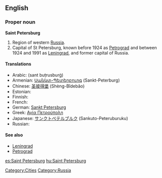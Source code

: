 ==English==
{{wikipedia}}

===Proper noun===
'''Saint Petersburg'''

# Region of western [[Russia]].
# Capital of St Petersburg, known before 1924 as [[Petrograd]] and between 1924 and 1991 as [[Leningrad]], and former capital of Russia.

====Translations====
{{top}}
* Arabic: {{Arab|[[سانت بطرسبرغ]]}} (sant buṭrusburġ)
* Armenian: [[Սանկտ-Պետերբուրգ]] (Sankt-Peterburg)
* Chinese: [[圣彼得堡]] (Shèng-Bǐdebǎo)
* Estonian: {{t-|et|Peterburi}}
* Finnish: {{t-|fi|Pietari}}
* French: {{t-|fr|Saint-Pétersbourg}}
* German: [[Sankt Petersburg]]
* Greek: [[Αγία Πετρούπολη]]
* Japanese: [[サンクトペテルブルク]] (Sankuto-Peteruburuku)
* Russian: {{t+|ru|Санкт-Петербург|tr=Sankt-Peterbúrg|sc=Cyrl|m}}
{{bottom}}

====See also====
* [[Leningrad]]
* [[Petrograd]]

[[Category:Cities]]
[[Category:Russia]]

[[es:Saint Petersburg]]
[[hu:Saint Petersburg]]